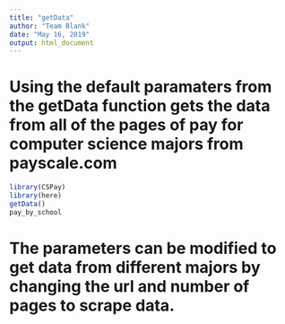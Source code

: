 ```yaml
---
title: "getData"
author: "Team Blank"
date: "May 16, 2019"
output: html_document
---
```


# Using the default paramaters from the getData function gets the data from all of the pages of pay for computer science majors from payscale.com

```r
library(CSPay)
library(here)
getData()
pay_by_school
```
# The parameters can be modified to get data from different majors by changing the url and number of pages to scrape data.
